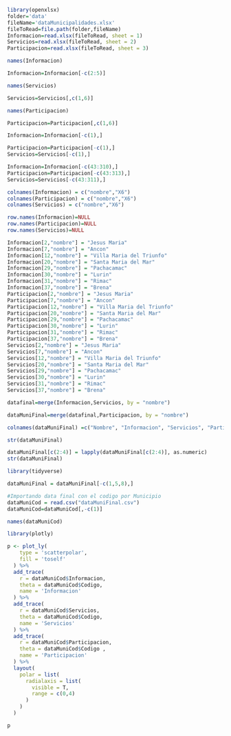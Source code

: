 ```r
library(openxlsx)
folder='data'
fileName='dataMunicipalidades.xlsx'
fileToRead=file.path(folder,fileName)
Informacion=read.xlsx(fileToRead, sheet = 1)
Servicios=read.xlsx(fileToRead, sheet = 2)
Participacion=read.xlsx(fileToRead, sheet = 3)
```
```r
names(Informacion)
```

```r
Informacion=Informacion[-c(2:5)]
```

```r
names(Servicios)
```
```r
Servicios=Servicios[,c(1,6)]
```
```r
names(Participacion)
```
```r
Participacion=Participacion[,c(1,6)]
```

```r
Informacion=Informacion[-c(1),]
```
```r
Participacion=Participacion[-c(1),]
Servicios=Servicios[-c(1),]
```
```r
Informacion=Informacion[-c(43:310),]
Participacion=Participacion[-c(43:313),]
Servicios=Servicios[-c(43:311),]
```

```r
colnames(Informacion) = c("nombre","X6")
colnames(Participacion) = c("nombre","X6")
colnames(Servicios) = c("nombre","X6")
```
```r
row.names(Informacion)=NULL
row.names(Participacion)=NULL
row.names(Servicios)=NULL
```

```r
Informacion[2,"nombre"] = "Jesus Maria"
Informacion[7,"nombre"] = "Ancon"
Informacion[12,"nombre"] = "Villa Maria del Triunfo"
Informacion[20,"nombre"] = "Santa Maria del Mar"
Informacion[29,"nombre"] = "Pachacamac"
Informacion[30,"nombre"] = "Lurin"
Informacion[31,"nombre"] = "Rimac"
Informacion[37,"nombre"] = "Brena"
Participacion[2,"nombre"] = "Jesus Maria"
Participacion[7,"nombre"] = "Ancon"
Participacion[12,"nombre"] = "Villa Maria del Triunfo"
Participacion[20,"nombre"] = "Santa Maria del Mar"
Participacion[29,"nombre"] = "Pachacamac"
Participacion[30,"nombre"] = "Lurin"
Participacion[31,"nombre"] = "Rimac"
Participacion[37,"nombre"] = "Brena"
Servicios[2,"nombre"] = "Jesus Maria"
Servicios[7,"nombre"] = "Ancon"
Servicios[12,"nombre"] = "Villa Maria del Triunfo"
Servicios[20,"nombre"] = "Santa Maria del Mar"
Servicios[29,"nombre"] = "Pachacamac"
Servicios[30,"nombre"] = "Lurin"
Servicios[31,"nombre"] = "Rimac"
Servicios[37,"nombre"] = "Brena"

```

```r
datafinal=merge(Informacion,Servicios, by = "nombre")
```
```r
dataMuniFinal=merge(datafinal,Participacion, by = "nombre")
```
```r
colnames(dataMuniFinal) =c("Nombre", "Informacion", "Servicios", "Participacion")
```



```r
str(dataMuniFinal)
```

```r
dataMuniFinal[c(2:4)] = lapply(dataMuniFinal[c(2:4)], as.numeric)
str(dataMuniFinal)
```

```r
library(tidyverse)
```
```r
dataMuniFinal = dataMuniFinal[-c(1,5,8),]
```

```r
#Importando data final con el codigo por Municipio
dataMuniCod = read.csv("dataMuniFinal.csv")
dataMuniCod=dataMuniCod[,-c(1)]
```
```r
names(dataMuniCod)
```


```r
library(plotly)

p <- plot_ly(
    type = 'scatterpolar',
    fill = 'toself'
  ) %>%
  add_trace(
    r = dataMuniCod$Informacion,
    theta = dataMuniCod$Codigo,
    name = 'Informacion'
  ) %>%
  add_trace(
    r = dataMuniCod$Servicios,
    theta = dataMuniCod$Codigo,
    name = 'Servicios'
  ) %>%
  add_trace(
    r = dataMuniCod$Participacion,
    theta = dataMuniCod$Codigo ,
    name = 'Participacion'
  ) %>%
  layout(
    polar = list(
      radialaxis = list(
        visible = T,
        range = c(0,4)
      )
    )
  )

p
```







